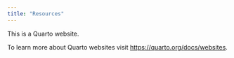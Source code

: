 ```yaml
---
title: "Resources"
---
```


This is a Quarto website.

To learn more about Quarto websites visit <https://quarto.org/docs/websites>.
